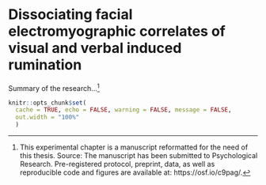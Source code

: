# Dissociating facial electromyographic correlates of visual and verbal induced rumination

Summary of the research...^[This experimental chapter is a manuscript reformatted for the need of this thesis. Source: The manuscript has been submitted to Psychological Research. Pre-registered protocol, preprint, data, as well as reproducible code and figures are available at: https://osf.io/c9pag/.]

```r
knitr::opts_chunk$set(
  cache = TRUE, echo = FALSE, warning = FALSE, message = FALSE,
  out.width = "100%"
  )
```

\begin{tcolorbox}[title = Summary of the chapter]

Blah blah ...

\end{tcolorbox}
